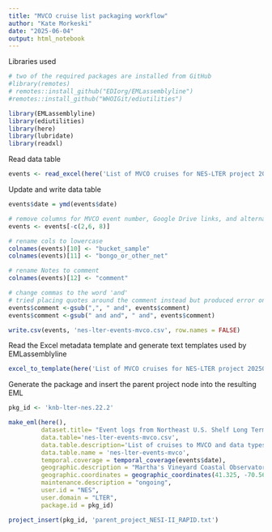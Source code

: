 ```yaml
---
title: "MVCO cruise list packaging workflow"
author: "Kate Morkeski"
date: "2025-06-04"
output: html_notebook
---
```


Libraries used

```r
# two of the required packages are installed from GitHub
#library(remotes)
# remotes::install_github("EDIorg/EMLassemblyline")
#remotes::install_github("WHOIGit/ediutilities")

library(EMLassemblyline)
library(ediutilities)
library(here)
library(lubridate)
library(readxl)

```

Read data table

```r

events <- read_excel(here('List of MVCO cruises for NES-LTER project 20250604.xlsx'), sheet = 1, skip = 6)

```

Update and write data table

```r

events$date = ymd(events$date)

# remove columns for MVCO event number, Google Drive links, and alternate DLA links
events <- events[-c(2,6, 8)]

# rename cols to lowercase
colnames(events)[10] <- "bucket_sample"
colnames(events)[11] <- "bongo_or_other_net"

# rename Notes to comment
colnames(events)[12] <- "comment"

# change commas to the word 'and'
# tried placing quotes around the comment instead but produced error on evaluation
events$comment <-gsub(",", " and", events$comment)
events$comment <-gsub(" and and", " and", events$comment)

write.csv(events, 'nes-lter-events-mvco.csv', row.names = FALSE)

```

Read the Excel metadata template and generate text templates used by
EMLassemblyline

```r

excel_to_template(here('List of MVCO cruises for NES-LTER project 20250604'), 'nes-lter-events-mvco', rights='CC0', file_type=".md")

```


Generate the package and insert the parent project node into the resulting EML

```r

pkg_id <- 'knb-lter-nes.22.2'

make_eml(here(),
         dataset.title= "Event logs from Northeast U.S. Shelf Long Term Ecological Research (NES-LTER) cruises to the Martha's Vineyard Coastal Observatory (MVCO) ongoing since 2017",
         data.table='nes-lter-events-mvco.csv',
         data.table.description='List of cruises to MVCO and data types collected',
         data.table.name = 'nes-lter-events-mvco',
         temporal.coverage = temporal_coverage(events$date),
         geographic.description = "Martha's Vineyard Coastal Observatory",
         geographic.coordinates = geographic_coordinates(41.325, -70.567),
         maintenance.description = "ongoing",
         user.id = "NES",
         user.domain = "LTER",
         package.id = pkg_id)

project_insert(pkg_id, 'parent_project_NESI-II_RAPID.txt')

```
